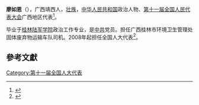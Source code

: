 '''廖如恩'''（{{bd|1972年||}}），广西靖西人，[[壮族|壮族]]，[[中华人民共和国|中华人民共和国]]政治人物、[[第十一届全国人民代表大会|第十一届全国人民代表大会]]广西地区代表<ref>{{cite web|author=新华网|title=第十一届全国人大代表|url=http://news.xinhuanet.com/ziliao/2008-03/03/content_7708230.htm?node=36628|publisher=新华网|accessdate=2014-01-07|archive-date=2014-01-10|archive-url=https://web.archive.org/web/20140110211415/http://news.xinhuanet.com/ziliao/2008-03/03/content_7708230.htm?node=36628|dead-url=no}}</ref>。

毕业于[[桂林陆军学院|桂林陆军学院]]政治工作专业，是[[中共|中共]]党员。担任广西桂林市环境卫生管理处固体废弃物运输车队司机。2008年起担任全国人大代表<ref>{{cite news|title=全国人大代表信息-廖如恩|url= http://210.82.31.1:8084/delegate/viewDelegate.action?dbid=112034|accessdate=2013-04-05|newspaper=全国人大网|archive-url=https://web.archive.org/web/20140522092426/http://www.npc.gov.cn/delegate/viewDelegate.action?dbid=112034|archive-date=2014-05-22|dead-url=yes}}</ref>。

==參考文獻==
{{reflist}}
[[Category:第十一届全国人大代表|Category:第十一届全国人大代表]]